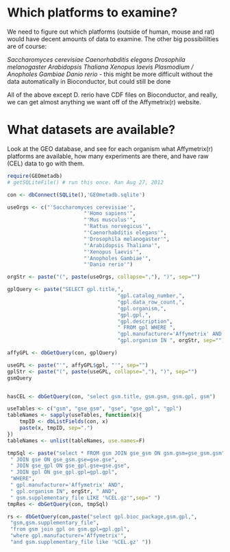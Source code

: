 # Which platforms to examine?

We need to figure out which platforms (outside of human, mouse and rat) would have decent amounts of data to examine. The other big possibililties are of course:

*Saccharomyces cerevisiae*
*Caenorhabditis elegans*
*Drosophila melanogaster*
*Arabidopsis Thaliana*
*Xenopus laevis*
*Plasmodium / Anopholes Gambiae*
*Danio rerio* - this might be more difficult without the data automatically in 
Bioconductor, but could still be done

All of the above except D. rerio have CDF files on Bioconductor, and really, we can get almost anything we want off of the Affymetrix(r) website.

# What datasets are available?

Look at the GEO database, and see for each organism what Affymetrix(r) platforms are available, how many experiments are there, and have raw (CEL) data to go with them.

```r
require(GEOmetadb)
# getSQLiteFile() # run this once. Ran Aug 27, 2012

con <- dbConnect(SQLite(),'GEOmetadb.sqlite')

useOrgs <- c("'Saccharomyces cerevisiae'",
						 "'Homo sapiens'",
						 "'Mus musculus'",
						 "'Rattus norvegicus'",
						 "'Caenorhabditis elegans'",
						 "'Drosophila melanogaster'",
						 "'Arabidopsis Thaliana'",
						 "'Xenopus laevis'",
						 "'Anopholes Gambiae'",
						 "'Danio rerio'")

orgStr <- paste("(", paste(useOrgs, collapse=","), ")", sep="")

gplQuery <- paste("SELECT gpl.title,",
									"gpl.catalog_number,",
									"gpl.data_row_count,",
									"gpl.organism,",
									"gpl.gpl,",
									"gpl.description",
									" FROM gpl WHERE ",
									"gpl.manufacturer='Affymetrix' AND ",
									"gpl.organism IN ", orgStr, sep="")

affyGPL <- dbGetQuery(con, gplQuery)

useGPL <- paste("'", affyGPL$gpl, "'", sep="")
gplStr <- paste("(", paste(useGPL, collapse=","), ")", sep="")
gsmQuery 


hasCEL <- dbGetQuery(con, "select gsm.title, gsm.gsm, gsm.gpl, gsm")

useTables <- c("gsm", "gse_gsm", "gse", "gse_gpl", "gpl")
tableNames <- sapply(useTables, function(x){
	tmpID <- dbListFields(con, x)
	paste(x, tmpID, sep=".")
})
tableNames <- unlist(tableNames, use.names=F)

tmpSql <- paste("select * FROM gsm JOIN gse_gsm ON gsm.gsm=gse_gsm.gsm",
 " JOIN gse ON gse_gsm.gse=gse.gse",
 " JOIN gse_gpl ON gse_gpl.gse=gse.gse",
 " JOIN gpl ON gse_gpl.gpl=gpl.gpl",
 "WHERE",
 " gpl.manufacturer='Affymetrix' AND",
 " gpl.organism IN", orgStr, " AND",
 " gsm.supplementary_file LIKE '%CEL.gz'",sep=" ")
tmpRes <- dbGetQuery(con, tmpSql)

rs <- dbGetQuery(con,paste("select gpl.bioc_package,gsm.gpl,",
 "gsm,gsm.supplementary_file",
 "from gsm join gpl on gsm.gpl=gpl.gpl",
 "where gpl.manufacturer='Affymetrix'",
 "and gsm.supplementary_file like '%CEL.gz' "))

```